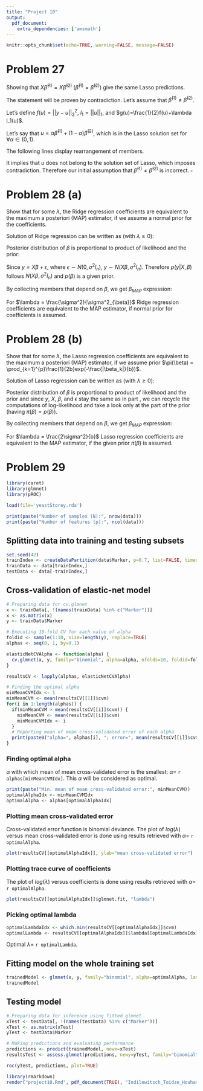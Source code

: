 ```yaml
---
title: "Project 10"
output:
  pdf_document: 
    extra_dependencies: ['amsmath']
---
```


```r
knitr::opts_chunk$set(echo=TRUE, warning=FALSE, message=FALSE)
```

# Problem 27

Showing that $X \hat{\beta}^{(1)} = X \hat{\beta}^{(2)}$ 
($\hat{\beta}^{(1)} = \hat{\beta}^{(2)}$) give the same Lasso
predictions.

\textbf{Proof}

The statement will be proven by contradiction. Let's assume that $\hat{\beta}^{(1)} \neq \hat{\beta}^{(2)}$.

Let's define $f(u)=||y-u||^2_2$, $l_1 = ||u||_1$, and $g(u)=\frac{1}{2}f(u)+\lambda l_1(u)$.

Let's say that $u = \alpha \hat{\beta}^{(1)} + (1-\alpha)\hat{\beta}^{(2)}$, 
which is in the Lasso solution set for $\forall \alpha \in (0, 1).$ 

\begin{equation}
g\Bigl(\alpha \hat{\beta}^{(1)} + (1-\alpha)\hat{\beta}^{(2)}\Bigr) = 
\frac{1}{2}f\Bigl(\alpha \hat{\beta}^{(1)} + (1-\alpha)\hat{\beta}^{(2)}\Bigr)+
\lambda l_1\Bigl(\alpha \hat{\beta}^{(1)} + (1-\alpha)\hat{\beta}^{(2)}\Bigr)\overset{\text{convexity of }l_1}\leq
\end{equation}

\begin{equation}
\leq \frac{1}{2}f\Bigl(\alpha \hat{\beta}^{(1)} + (1-\alpha)\hat{\beta}^{(2)}\Bigr)+
\lambda \alpha l_1\Bigl(\hat{\beta}^{(1)}\Bigr) + \lambda(1-\alpha)l_1\Bigl(\hat{\beta}^{(2)}\Bigr)\overset{\text{strict convexity of }f}<
\end{equation}

\begin{equation}
< \frac{1}{2}\alpha f\Bigl(\hat{\beta}^{(1)}\Bigr) + \frac{1}{2}(1-\alpha)f\Bigl(\hat{\beta}^{(2)}\Bigr)+
\lambda \alpha l_1\Bigl(\hat{\beta}^{(1)}\Bigr) + \lambda(1-\alpha)l_1\Bigl(\hat{\beta}^{(2)}\Bigr)=
\end{equation}

The following lines display rearrangement of members.

\begin{equation}
= \frac{1}{2}\alpha f\Bigl(\hat{\beta}^{(1)}\Bigr) + \lambda \alpha l_1\Bigl(\hat{\beta}^{(1)}\Bigr) + \frac{1}{2}(1-\alpha)f\Bigl(\hat{\beta}^{(2)}\Bigr)+ \lambda(1-\alpha)l_1\Bigl(\hat{\beta}^{(2)}\Bigr)=
\end{equation}

\begin{equation}
= \alpha\Bigl[\frac{1}{2} f\Bigl(\hat{\beta}^{(1)}\Bigr) + \lambda l_1\Bigl(\hat{\beta}^{(1)}\Bigr)\Bigr] + (1-\alpha)\Bigl[\frac{1}{2}f\Bigl(\hat{\beta}^{(2)}\Bigr)+ \lambda l_1\Bigl(\hat{\beta}^{(2)}\Bigr)\Bigr]=
\end{equation}

\begin{equation}
= \alpha c^*+ (1-\alpha)c^* = \alpha c^*+ c^*-\alpha c^* = c^*
\end{equation}

\begin{equation}
\Rightarrow g(u) = g\Bigl(\alpha \hat{\beta}^{(1)} + (1-\alpha)\hat{\beta}^{(2)}\Bigr) < c^* 
\end{equation}

It implies that $u$ does not belong to the solution set of Lasso, which 
imposes contradiction. Therefore our initial assumption that 
$\hat{\beta}^{(1)} \neq \hat{\beta}^{(2)}$ is incorrect. $\square$

# Problem 28 (a)

Show that for some $\lambda$, the Ridge regression coefficients are equivalent 
to the maximum a posteriori (MAP) estimator, if we assume a normal prior for 
the coefficients.

\textbf{Proof}

Solution of Ridge regression can be written as (with $\lambda \geq 0$):

\begin{equation}
\beta_{Ridge} = \underset{\beta}{argmin} \Bigl(||y-X\beta||^2+ \lambda||\beta||^2 \Bigr)
\end{equation}

Posterior distribution of $\beta$ is proportional to product of likelihood and 
the prior:

\begin{equation}
p(\beta | X, y) \propto p(y|X, \beta)\cdot p(\beta)
\end{equation}

Since $y = X\beta + \epsilon$, where $\epsilon \sim N(0, \sigma^2I_n)$, 
$y \sim N(X\beta, \sigma^2I_n)$. Therefore $p(y|X, \beta)$ follows 
$N(X\beta, \sigma^2I_n)$ and $p(\beta)$ is a given prior.

\begin{equation*}
\beta_{MAP} = \underset{\beta}{argmax}\Bigl( p(y|X, \beta)\cdot p(\beta) \Bigr) =
\underset{\beta}{argmin}\Bigl( -ln(p(y|X, \beta)\cdot p(\beta)) \Bigr)=
\end{equation*}

\begin{equation}
=\underset{\beta}{argmin}\Bigl( -ln(p(y|X, \beta))-ln(p(\beta)) \Bigr)
\end{equation}

\begin{equation*}
ln(p(y|X, \beta)) = ln\Bigl( \prod_{i=1}^{n}\frac{1}{\sqrt{2\pi}\sigma} exp(-\frac{1}{2}\frac{(y_i-X\beta_i)^2}{\sigma^2})\Bigr)=
ln\Bigl(\frac{1}{\sqrt{2\pi}\sigma}\Bigr)^n+\sum_{i=1}^{n}ln\Bigl( exp(-\frac{1}{2}\frac{(y_i-X\beta_i)^2}{\sigma^2})\Bigr)=
\end{equation*}

\begin{equation}
=ln\Bigl(\frac{1}{\sqrt{2\pi}\sigma}\Bigr)^n+\sum_{i=1}^{n}\Bigl( -\frac{1}{2}\frac{(y_i-X\beta_i)^2}{\sigma^2}\Bigr)
\end{equation}

\begin{equation*}
ln(p(\beta)) = ln\Bigl( \prod_{k=1}^{p}\frac{1}{\sqrt{2\pi}\sigma_{\beta}} exp(-\frac{1}{2}\frac{\beta_k^2}{\sigma^2_{\beta}})\Bigr)=
ln\Bigl(\frac{1}{\sqrt{2\pi}\sigma_{\beta}}\Bigr)^p+\sum_{k=1}^{p}ln\Bigl( exp(-\frac{1}{2}\frac{\beta_k^2}{\sigma^2_{\beta}})\Bigr)=
\end{equation*}

\begin{equation}
=ln\Bigl(\frac{1}{\sqrt{2\pi}\sigma_{\beta}}\Bigr)^p+\sum_{k=1}^{p}\Bigl( -\frac{1}{2}\frac{\beta_k^2}{\sigma^2_{\beta}}\Bigr)
\end{equation}

By collecting members that depend on $\beta$, we get $\beta_{MAP}$ expression:

\begin{equation}
\beta_{MAP} = \underset{\beta}{argmin} \Bigl( \frac{1}{2\sigma^2}||y-X\beta||^2+ \frac{1}{2\sigma^2_{\beta}}||\beta||^2 \Bigr)\overset{|\cdot2\sigma^2}=
\underset{\beta}{argmin} \Bigl(||y-X\beta||^2+ \frac{\sigma^2}{\sigma^2_{\beta}}||\beta||^2 \Bigr)
\end{equation}

\begin{equation*}
\Rightarrow \lambda = \frac{\sigma^2}{\sigma^2_{\beta}}
\end{equation*}

For $\lambda = \frac{\sigma^2}{\sigma^2_{\beta}}$ Ridge regression coefficients
are equivalent to the MAP estimator, if normal prior for coefficients is assumed.

# Problem 28 (b)

Show that for some $\lambda$, the Lasso regression coefficients are equivalent 
to the maximum a posteriori (MAP) estimator, if we assume prior $\pi(\beta) = \prod_{k=1}^{p}\frac{1}{2b}exp(-\frac{|\beta_k|}{b})$.

\textbf{Proof}

Solution of Lasso regression can be written as (with $\lambda \geq 0$):

\begin{equation}
\beta_{Lasso} = \underset{\beta}{argmin} \Bigl(||y-X\beta||^2+ \lambda||\beta||_1 \Bigr)
\end{equation}

Posterior distribution of $\beta$ is proportional to product of likelihood and 
the prior and since $y$, $X$, $\beta$, and $\epsilon$ stay the same as in part 
\textit{a}, we can recycle the computations of log-likelihood and take a look
only at the part of the prior (having $\pi(\beta) = p(\beta)$).

\begin{equation*}
ln(p(\beta)) = ln\Bigl( \prod_{k=1}^{p}\frac{1}{2b}exp(-\frac{|\beta_k|}{b})\Bigr)=
ln\Bigl(\frac{1}{2b}\Bigr)^p+\sum_{k=1}^{p}ln\Bigl(exp(-\frac{|\beta_k|}{b})\Bigr)=
\end{equation*}

\begin{equation}
=ln\Bigl(\frac{1}{2b}\Bigr)^p+\sum_{k=1}^{p}\Bigl(-\frac{|\beta_k|}{b}\Bigr)
\end{equation}

By collecting members that depend on $\beta$, we get $\beta_{MAP}$ expression:

\begin{equation}
\beta_{MAP} = \underset{\beta}{argmin} \Bigl( \frac{1}{2\sigma^2}||y-X\beta||^2+ \frac{1}{b}||\beta||_1 \Bigr)\overset{|\cdot2\sigma^2}=
\underset{\beta}{argmin} \Bigl(||y-X\beta||^2+ \frac{2\sigma^2}{b}||\beta||_1 \Bigr)
\end{equation}

\begin{equation*}
\Rightarrow \lambda = \frac{2\sigma^2}{b}
\end{equation*}

For $\lambda = \frac{2\sigma^2}{b}$ Lasso regression coefficients
are equivalent to the MAP estimator, if the given prior $\pi(\beta)$ is assumed.

# Problem 29

```r
library(caret)
library(glmnet)
library(pROC)
```

```r
load(file='yeastStorey.rda')
```

```r
print(paste("Number of samples (N):", nrow(data)))
print(paste("Number of features (p):", ncol(data)))
```

## Splitting data into training and testing subsets

```r
set.seed(42)
trainIndex <- createDataPartition(data$Marker, p=0.7, list=FALSE, times=1)
trainData <- data[trainIndex,]
testData <- data[-trainIndex,]
```

## Cross-validation of elastic-net model

```r
# Preparing data for cv.glmnet
x <- trainData[, !(names(trainData) %in% c("Marker"))]
x <- as.matrix(x)
y <- trainData$Marker
```

```r
# Executing 10-fold CV for each value of alpha
foldid <- sample(1:10, size=length(y), replace=TRUE)
alphas <- seq(0, 1, by=0.1)

elasticNetCVAlpha <- function(alpha) {
  cv.glmnet(x, y, family="binomial", alpha=alpha, nfolds=10, foldid=foldid)
}

resultsCV <- lapply(alphas, elasticNetCVAlpha)
```

```r
# Finding the optimal alpha
minMeanCVMIdx <- 1
minMeanCVM <- mean(resultsCV[[1]]$cvm)
for(i in 1:length(alphas)) { 
  if(minMeanCVM > mean(resultsCV[[i]]$cvm)) { 
    minMeanCVM <- mean(resultsCV[[i]]$cvm)
    minMeanCVMIdx <- i
  }
  # Reporting mean of mean cross-validated error of each alpha
  print(paste0("alpha=", alphas[i], "; error=", mean(resultsCV[[i]]$cvm))) 
}
```
### Finding optimal alpha

$\alpha$ with which mean of mean cross-validated error is the smallest: 
$\alpha=$ `r alphas[minMeanCVMIdx]`.
This $\alpha$ will be considered as optimal.

```r
print(paste("Min. mean of mean cross-validated error:", minMeanCVM))
optimalAlphaIdx <- minMeanCVMIdx
optimalAlpha <- alphas[optimalAlphaIdx]
```

### Plotting mean cross-validated error

Cross-validated error function is binomial deviance. The plot of $log(\lambda)$
versus mean cross-validated error is done using results retrieved with 
$\alpha=$ `r optimalAlpha`.

```r
plot(resultsCV[[optimalAlphaIdx]], ylab="mean cross-validated error")
```

### Plotting trace curve of coefficients

The plot of $log(\lambda)$ versus coefficients is done using results retrieved 
with $\alpha=$ `r optimalAlpha`.

```r
plot(resultsCV[[optimalAlphaIdx]]$glmnet.fit, "lambda")
```

### Picking optimal lambda

```r
optimalLambdaIdx <- which.min(resultsCV[[optimalAlphaIdx]]$cvm)
optimalLambda <- resultsCV[[optimalAlphaIdx]]$lambda[[optimalLambdaIdx]]
```

Optimal $\lambda=$ `r optimalLambda`.

## Fitting model on the whole training set

```r
trainedModel <- glmnet(x, y, family="binomial", alpha=optimalAlpha, lambda=optimalLambda)
trainedModel
```

## Testing model

```r
# Preparing data for inference using fitted glmnet
xTest <- testData[, !(names(testData) %in% c("Marker"))]
xTest <- as.matrix(xTest)
yTest <- testData$Marker
```

```r
# Making predictions and evaluating performance
predictions <- predict(trainedModel, newx=xTest)
resultsTest <- assess.glmnet(predictions, newy=yTest, family="binomial")

roc(yTest, predictions, plot=TRUE)
```

```r
library(rmarkdown)
render("project10.Rmd", pdf_document(TRUE), "Indilewitsch_Toidze_Houhamdi_Pudziuvelyte_Project10.pdf")
```

